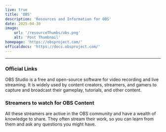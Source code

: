 ```yaml
---
live: true
title: 'OBS'
description: 'Resources and Information for OBS'
date: 2025-04-30
image:
    url: '/resourceThumbs/obs.png'
    alt: 'Post Thumbnail'
homepage: 'https://obsproject.com/'
officaldocs: 'https://docs.obsproject.com/'
---
```


---
### Official Links
OBS Studio is a free and open-source software for video recording and live streaming. It is widely used by content creators, streamers, and gamers to capture and broadcast their gameplay, tutorials, and other content.

### Streamers to watch for OBS Content
All these streamers are active in the OBS community and have a wealth of knowledge to share. They often stream their work, so you can learn from them and ask any questions you might have.

<TwitchCard username="FiniteSingularity"/>
<TwitchCard username="Exeldro"/>
